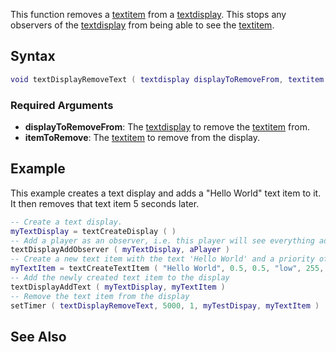 
{{Server function}}
This function removes a [[/textitem.md|textitem]] from a [[/textdisplay.md|textdisplay]]. This stops any observers of the [[/textdisplay.md|textdisplay]] from being able to see the [[/textitem.md|textitem]].

==Syntax==
<syntaxhighlight lang="lua">
void textDisplayRemoveText ( textdisplay displayToRemoveFrom, textitem itemToRemove )
</syntaxhighlight>

===Required Arguments===
* '''displayToRemoveFrom''': The [[/textdisplay.md|textdisplay]] to remove the [[/textitem.md|textitem]] from.
* '''itemToRemove''': The [[/textitem.md|textitem]] to remove from the display.

==Example==
This example creates a text display and adds a "Hello World" text item to it.  It then removes that text item 5 seconds later.
<syntaxhighlight lang="lua">
-- Create a text display.
myTextDisplay = textCreateDisplay ( )
-- Add a player as an observer, i.e. this player will see everything added to this display
textDisplayAddObserver ( myTextDisplay, aPlayer )
-- Create a new text item with the text 'Hello World' and a priority of 'low' and colored red.
myTextItem = textCreateTextItem ( "Hello World", 0.5, 0.5, "low", 255, 0, 0, 0, 1.0 )
-- Add the newly created text item to the display
textDisplayAddText ( myTextDisplay, myTextItem )
-- Remove the text item from the display
setTimer ( textDisplayRemoveText, 5000, 1, myTestDispay, myTextItem )
</syntaxhighlight>

==See Also==
{{Text functions}}